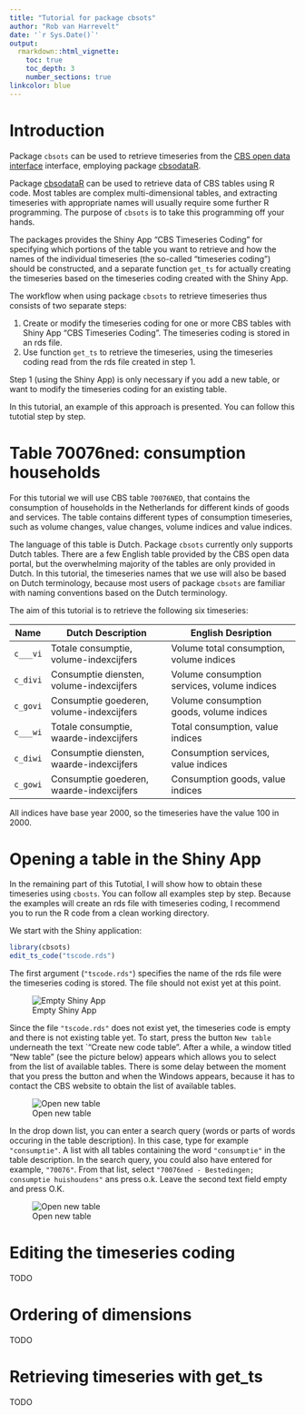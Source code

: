 ```yaml
---
title: "Tutorial for package cbsots"
author: "Rob van Harrevelt"
date: '`r Sys.Date()`'
output:
  rmarkdown::html_vignette:
    toc: true
    toc_depth: 3
    number_sections: true
linkcolor: blue    
---
```

<!--
%\VignetteEngine{knitr::rmarkdown}
%\VignetteIndexEntry{Tutorial for package cbsots}
-->

# Introduction

Package `cbsots` can be used to retrieve timeseries from the [CBS open data interface](http://www.cbs.nl/nl-NL/menu/cijfers/statline/open-data/default.htm)
interface, employing package [cbsodataR](https://github.com/edwindj/cbsodataR).

Package [cbsodataR](https://github.com/edwindj/cbsodataR) can be used
to retrieve data of CBS tables using R code. Most tables are complex multi-dimensional tables,
and extracting timeseries with appropriate names will usually require 
some further R programming. The purpose of `cbsots` is to take this programming off your hands.

The packages provides the Shiny App "CBS Timeseries Coding" for specifying which portions
of the table you want to retrieve and how the names of the individual timeseries
(the so-called "timeseries coding") should be constructed, and a separate 
function `get_ts` for actually creating the timeseries based on the timeseries 
coding created with the Shiny App.

The workflow when using package `cbsots` to retrieve timeseries thus consists 
of two separate steps:

1. Create or modify the timeseries coding for one or more CBS tables with Shiny App 
"CBS Timeseries Coding". The timeseries coding is stored in an rds file.
2. Use function `get_ts` to retrieve the timeseries, using the timeseries coding
read from the rds file created in step 1.

Step 1 (using the Shiny App) is only necessary if you add a new table, or want 
to modify the timeseries coding for an existing table.

In this tutorial, an example of this approach is presented.
You can follow this tutotial step by step. 

# Table 70076ned: consumption households

For this tutorial we will use CBS table `70076NED`, that contains the consumption
of households in the Netherlands for different kinds of goods
and services. The table contains different types of
consumption timeseries, such as volume changes, value changes,
volume indices and value indices. 

The language of this table is Dutch.
Package `cbsots` currently only supports Dutch tables. There are a few
English table provided by the CBS open data portal, 
but the overwhelming majority of the tables are only provided in Dutch. 
In this tutorial, the timeseries names that we use will also be based
on Dutch terminology, because most users of package `cbsots` are familiar with 
naming conventions based on the Dutch terminology.

The aim of this tutorial is to retrieve the following six timeseries:

Name    | Dutch Description                          | English Desription
----    | ------------------                         | -------------------
`c___vi` | Totale consumptie, volume-indexcijfers  | Volume total consumption, volume indices
`c_divi` | Consumptie diensten, volume-indexcijfers  | Volume consumption services, volume indices
`c_govi` | Consumptie goederen, volume-indexcijfers  | Volume consumption goods, volume indices
`c___wi` | Totale consumptie,   waarde-indexcijfers   | Total consumption, value indices
`c_diwi` | Consumptie diensten, waarde-indexcijfers   | Consumption services, value indices
`c_gowi` | Consumptie goederen, waarde-indexcijfers   | Consumption goods, value indices

All indices have base year 2000, so the timeseries have the value 100 in 2000.

# Opening a table in the Shiny App

In the remaining part of this Tutotial, I will show how to obtain these timeseries
using `cbosts`. You can follow all examples step by step. Because
the examples will create an rds file with timeseries coding, I recommend you to
run the R code from a clean working directory.

We start with the Shiny application:
```r
library(cbsots)
edit_ts_code("tscode.rds")
```
The first argument (`"tscode.rds"`) specifies the name of the rds file were the 
timeseries coding is stored. The file should not exist yet at this point.

![Empty Shiny App](fig/tutorial_empty.png)

Since the file `"tscode.rds"` does not exist yet, the timeseries code
is empty and there is not existing table yet.  To start, press the button   `New table`
underneath the text `"Create new code table". After a while,
a window titled "New table" (see the picture below) appears which allows you 
to select from the list of available
tables. There is some delay between the moment that you press the button and
when the Windows appears, because it has to contact the CBS website to obtain
the list of available tables.

![Open new table](fig/tutorial_new_table.png)

In the drop down list, you can enter a search query (words or parts of words occuring in the 
table description). In this case, type for example  `"consumptie"`. A list
with all tables containing the word   `"consumptie"` in the table
description. In the search query, you could also have entered for example, `"70076"`.
From that list, select  `"70076ned - Bestedingen; consumptie huishoudens"`
ans press o.k. Leave the second text field empty and press O.K.


![Open new table](fig/tutorial_new_table_ok.png)

# Editing the timeseries coding

TODO

# Ordering of dimensions

TODO

# Retrieving timeseries with get_ts

TODO